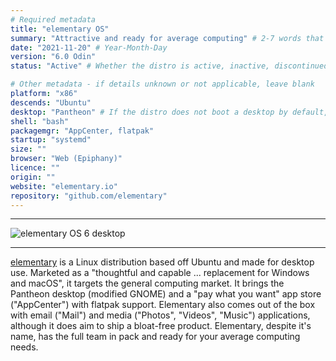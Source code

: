 ```yaml
---
# Required metadata
title: "elementary OS"
summary: "Attractive and ready for average computing" # 2-7 words that sum up the distribution
date: "2021-11-20" # Year-Month-Day
version: "6.0 Odin"
status: "Active" # Whether the distro is active, inactive, discontinued (still supported), or legacy (not supported)

# Other metadata - if details unknown or not applicable, leave blank
platform: "x86"
descends: "Ubuntu"
desktop: "Pantheon" # If the distro does not boot a desktop by default, or doesn't ship one, leave 'desktop' blank
shell: "bash"
packagemgr: "AppCenter, flatpak"
startup: "systemd"
size: ""
browser: "Web (Epiphany)"
licence: ""
origin: ""
website: "elementary.io"
repository: "github.com/elementary"
---
```


---

<Image
  src="/images/elementary.png"
  alt="elementary OS 6 desktop"
  width={250}
  height={400}
/>

---

[elementary](https://elementary.io) is a Linux distribution based off Ubuntu and made for desktop use. Marketed as a "thoughtful and capable ... replacement for Windows and macOS", it targets the general computing market. It brings the Pantheon desktop (modified GNOME) and a "pay what you want" app store ("AppCenter") with flatpak support. Elementary also comes out of the box with email ("Mail") and media ("Photos", "Videos", "Music") applications, although it does aim to ship a bloat-free product. Elementary, despite it's name, has the full team in pack and ready for your average computing needs.
